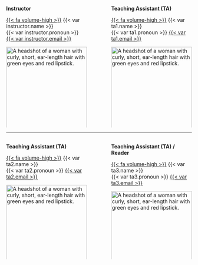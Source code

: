 
:::: {.columns}

::: {.column width="45%"}

**Instructor**

[{{< fa volume-high >}}](audio/instructor.mp3) {{< var instructor.name >}}   
{{< var instructor.pronoun >}}
[{{< var instructor.email >}}](mailto: {{< var instructor.email >}})

<img src="img/instructor.jpeg" class="rounded-circle center mx-auto d-block"
     alt="A headshot of a woman with curly, short, ear-length hair with green eyes and red lipstick."
     style="float: left; margin-right: 10px; width: 100%; padding-bottom:20px;" />
     

Office Hours: <br> {{< var instructor.office-hours >}} 

{{< fa building-columns >}} {{< var instructor.office >}}

[{{< fa video >}}  Zoom]({{< var instructor.zoom >}})


:::

::: {.column width="5%"}

:::

::: {.column width="45%"}

**Teaching Assistant (TA)**

[{{< fa volume-high >}}](audio/ta1.mp3) {{< var ta1.name >}}   
{{< var ta1.pronoun >}}
[{{< var ta1.email >}}](mailto: {{< var ta1.email >}})

<img src="img/ta1.jpeg" class="rounded-circle center mx-auto d-block"
     alt="A headshot of a woman with curly, short, ear-length hair with green eyes and red lipstick."
     style="float: left; margin-right: 10px; width: 100%; padding-bottom:20px;" />
     

Office Hours: <br> {{< var ta1.office-hours >}} 

{{< fa building-columns >}} {{< var ta1.office >}}

[{{< fa video >}}  Zoom]({{< var ta1.zoom >}})



:::



::::

<hr>

:::: {.columns}

::: {.column width="45%"}



**Teaching Assistant (TA)**

[{{< fa volume-high >}}](audio/ta2.mp3) {{< var ta2.name >}}   
{{< var ta2.pronoun >}}
[{{< var ta2.email >}}](mailto: {{< var ta2.email >}})

<img src="img/ta2.png" class="rounded-circle center mx-auto d-block"
     alt="A headshot of a woman with curly, short, ear-length hair with green eyes and red lipstick."
     style="float: left; margin-right: 10px; width: 100%; padding-bottom:20px;" />
     

Office Hours: <br> {{< var ta2.office-hours >}} 

{{< fa building-columns >}} {{< var ta2.office >}}

[{{< fa video >}}  Zoom]({{< var ta2.zoom >}})



:::

::: {.column width="5%"}

:::

::: {.column width="45%"}

**Teaching Assistant (TA) / Reader**

[{{< fa volume-high >}}](audio/ta3.mp3) {{< var ta3.name >}}   
{{< var ta3.pronoun >}}
[{{< var ta3.email >}}](mailto: {{< var ta3.email >}})

<img src="img/ta3.jpeg" class="rounded-circle center mx-auto d-block"
     alt="A headshot of a woman with curly, short, ear-length hair with green eyes and red lipstick."
     style="float: left; margin-right: 10px; width: 100%; padding-bottom:20px;" />
     





:::



::::

     
     
   